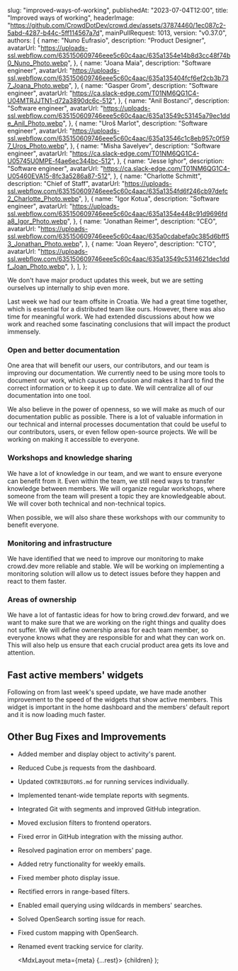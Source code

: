 
  slug: "improved-ways-of-working",
  publishedAt: "2023-07-04T12:00",
  title: "Improved ways of working",
  headerImage:
    "https://github.com/CrowdDotDev/crowd.dev/assets/37874460/1ec087c2-5abd-4287-b44c-5ff114567a7d",
  mainPullRequest: 1013,
  version: "v0.37.0",
  authors: [
    {
      name: "Nuno Eufrasio",
      description: "Product Designer",
      avatarUrl:
        "https://uploads-ssl.webflow.com/635150609746eee5c60c4aac/635a1354e14b8d3cc48f74b0_Nuno_Photo.webp",
    },
    {
      name: "Joana Maia",
      description: "Software engineer",
      avatarUrl:
        "https://uploads-ssl.webflow.com/635150609746eee5c60c4aac/635a135404fcf6ef2cb3b737_Joana_Photo.webp",
    },
    {
      name: "Gasper Grom",
      description: "Software engineer",
      avatarUrl: "https://ca.slack-edge.com/T01NM6QG1C4-U04MTRJJTN1-d72a3890dc6c-512",
    },
    {
      name: "Anil Bostanci",
      description: "Software engineer",
      avatarUrl:
        "https://uploads-ssl.webflow.com/635150609746eee5c60c4aac/635a13549c53145a79ec1dde_Anil_Photo.webp",
    },
    {
      name: "Uroš Marlot",
      description: "Software engineer",
      avatarUrl:
        "https://uploads-ssl.webflow.com/635150609746eee5c60c4aac/635a13546c1c8eb957c0f597_Uros_Photo.webp",
    },
    {
      name: "Misha Savelyev",
      description: "Software engineer",
      avatarUrl: "https://ca.slack-edge.com/T01NM6QG1C4-U05745U0MPE-f4ae6ec344bc-512",
    },
    {
      name: "Jesse Ighor",
      description: "Software engineer",
      avatarUrl: "https://ca.slack-edge.com/T01NM6QG1C4-U05460EVA15-8fc3a5286a87-512",
    },
    {
      name: "Charlotte Schmitt",
      description: "Chief of Staff",
      avatarUrl:
        "https://uploads-ssl.webflow.com/635150609746eee5c60c4aac/635a1354fd6f246cb97defc2_Charlotte_Photo.webp",
    },
    {
      name: "Igor Kotua",
      description: "Software engineer",
      avatarUrl:
        "https://uploads-ssl.webflow.com/635150609746eee5c60c4aac/635a1354e448c91d9696fda8_Igor_Photo.webp",
    },
    {
      name: "Jonathan Reimer",
      description: "CEO",
      avatarUrl:
        "https://uploads-ssl.webflow.com/635150609746eee5c60c4aac/635a0cdabefa0c385d6bff53_Jonathan_Photo.webp",
    },
    {
      name: "Joan Reyero",
      description: "CTO",
      avatarUrl:
        "https://uploads-ssl.webflow.com/635150609746eee5c60c4aac/635a13549c5314621dec1ddf_Joan_Photo.webp",
    },
  ],
};

We don't have major product updates this week, but we are setting ourselves up internally to ship even more.

Last week we had our team offsite in Croatia. We had a great time together, which is essential for a distributed team like ours.
However, there was also time for meaningful work. We had extended discussions about how we work and reached some fascinating conclusions that will impact the product immensely.

### Open and better documentation

One area that will benefit our users, our contributors, and our team is improving our documentation.
We currently need to be using more tools to document our work, which causes confusion and makes it hard to find the correct information
or to keep it up to date. We will centralize all of our documentation into one tool.

We also believe in the power of openness, so we will make as much of our documentation public as possible.
There is a lot of valuable information in our technical and internal processes documentation that could be useful
to our contributors, users, or even fellow open-source projects. We will be working on making it accessible to everyone.

### Workshops and knowledge sharing

We have a lot of knowledge in our team, and we want to ensure everyone can benefit from it. Even within the team,
we still need ways to transfer knowledge between members. We will organize regular workshops, where someone from the team
will present a topic they are knowledgeable about. We will cover both technical and non-technical topics.

When possible, we will also share these workshops with our community to benefit everyone.

### Monitoring and infrastructure

We have identified that we need to improve our monitoring to make crowd.dev more reliable and stable. We will be working on
implementing a monitoring solution will allow us to detect issues before they happen and react to them faster.

### Areas of ownership

We have a lot of fantastic ideas for how to bring crowd.dev forward, and we want to make sure that we are working on the
right things and quality does not suffer.
We will define ownership areas for each team member, so everyone knows what they are responsible for and what they can work on.
This will also help us ensure that each crucial product area gets its love and attention.

## Fast active members' widgets

Following on from last week's speed update, we have made another improvement to the speed of the widgets that show active members.
This widget is important in the home dashboard and the members' default report and it is now loading much faster.

## Other Bug Fixes and Improvements

- Added member and display object to activity's parent. <PullRequest number="987"/>
- Reduced Cube.js requests from the dashboard. <PullRequest number="1010"/>
- Updated `CONTRIBUTORS.md` for running services individually. <PullRequest number="1029"/>
- Implemented tenant-wide template reports with segments. <PullRequest number="1011"/>
- Integrated Git with segments and improved GitHub integration. <PullRequest number="994"/>
- Moved exclusion filters to frontend operators. <PullRequest number="1033"/>
- Fixed error in GitHub integration with the missing author. <PullRequest number="1036"/>
- Resolved pagination error on members' page. <PullRequest number="1023"/>
- Added retry functionality for weekly emails. <PullRequest number="1007"/>
- Fixed member photo display issue. <PullRequest number="1034"/>
- Rectified errors in range-based filters. <PullRequest number="1037"/>
- Enabled email querying using wildcards in members' searches. <PullRequest number="1024"/>
- Solved OpenSearch sorting issue for reach. <PullRequest number="1022"/>
- Fixed custom mapping with OpenSearch. <PullRequest number="1019"/>
- Renamed event tracking service for clarity. <PullRequest number="1008"/>

  <MdxLayout meta={meta} {...rest}>
    {children}
  </MdxLayout>
);
